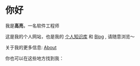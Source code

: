 # 你好

我是<a>**高亮**</a>，一名软件工程师

这是我的个人网站，也是我的 [个人知识库](/docs/intro) 和 [Blog](/blog) , 请随意浏览～ 

关于我的更多信息: [About](/about)

你也可以在这些地方找到我：
<div className="custom_social_links">
    <a className="custom_social_link" href="https://github.com/gaoliang" target="_blank"><i className="fab fa-github"></i></a>
    <a className="custom_social_link" href="https://twitter.com/im_sorghum" target="_blank" ><i className="fab fa-twitter"></i></a>
    <a className="custom_social_link" href="https://www.linkedin.com/in/gaoliangim/" target="_blank"><i className="fab fa-linkedin"></i></a>
    <a className="custom_social_link" href="https://hub.docker.com/u/gaoliang" target="_blank"><i className="fab fa-docker"></i></a>
    <a className="custom_social_link" href="https://steamcommunity.com/id/gaoliangim/" target="_blank"><i className="fab fa-steam"></i></a>
    <a className="custom_social_link" href="mailto:gaoliangim@gmail.com" target="_blank"><i className="fas fa-envelope"></i></a>
    <a className="custom_social_link" href="/wechat" target="_blank"><i className="fab fa-weixin"></i></a>
</div>
